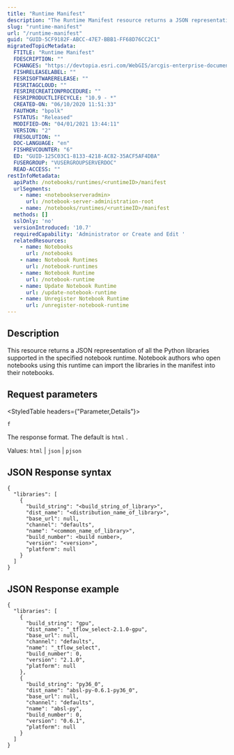 ```yaml
---
title: "Runtime Manifest"
description: "The Runtime Manifest resource returns a JSON representation of all the Python libraries supported in the specified notebook runtime. Notebook authors who open notebooks using this runtime can import the libraries in the manifest into their notebooks."
slug: "runtime-manifest"
url: "/runtime-manifest"
guid: "GUID-5CF9182F-ABCC-47E7-BBB1-FF68D76CC2C1"
migratedTopicMetadata:
  FTITLE: "Runtime Manifest"
  FDESCRIPTION: ""
  FCHANGES: "https://devtopia.esri.com/WebGIS/arcgis-enterprise-documentation/issues/2890"
  FISHRELEASELABEL: ""
  FESRISOFTWARERELEASE: ""
  FESRITAGCLOUD: ""
  FESRIRECREATIONPROCEDURE: ""
  FESRIPRODUCTLIFECYCLE: "10.9 - *"
  CREATED-ON: "06/10/2020 11:51:33"
  FAUTHOR: "bpolk"
  FSTATUS: "Released"
  MODIFIED-ON: "04/01/2021 13:44:11"
  VERSION: "2"
  FRESOLUTION: ""
  DOC-LANGUAGE: "en"
  FISHREVCOUNTER: "6"
  ED: "GUID-125C03C1-8133-4218-AC82-35ACF5AF4DBA"
  FUSERGROUP: "VUSERGROUPSERVERDOC"
  READ-ACCESS: ""
restInfoMetadata:
  apiPath: /notebooks/runtimes/<runtimeID>/manifest
  urlSegments:
    - name: <notebookserveradmin>
      url: /notebook-server-administration-root
    - name: /notebooks/runtimes/<runtimeID>/manifest
  methods: []
  sslOnly: 'no'
  versionIntroduced: '10.7'
  requiredCapability: 'Administrator or Create and Edit '
  relatedResources:
    - name: Notebooks
      url: /notebooks
    - name: Notebook Runtimes
      url: /notebook-runtimes
    - name: Notebook Runtime
      url: /notebook-runtime
    - name: Update Notebook Runtime
      url: /update-notebook-runtime
    - name: Unregister Notebook Runtime
      url: /unregister-notebook-runtime
---
```


## Description

This resource returns a JSON representation of all the Python libraries supported in the specified notebook runtime. Notebook authors who open notebooks using this runtime can import the libraries in the manifest into their notebooks.

##  Request parameters

<StyledTable headers={"Parameter,Details"}>

<StyledTableRow>

<StyledTableCell cellStyle="markdown">

`f` 

</StyledTableCell>

<StyledTableCell cellStyle="markdown">

The response format. The default is `html` .

Values: `html`  \| `json`  \| `pjson` 

</StyledTableCell>

</StyledTableRow>

</StyledTable>

## JSON Response syntax

```other
{
  "libraries": [
    {
      "build_string": "<build_string_of_library>",
      "dist_name": "<distribution_name_of_library>",
      "base_url": null,
      "channel": "defaults",
      "name": "<common_name_of_library>",
      "build_number": <build number>,
      "version": "<version>",
      "platform": null
    }
  ]
}
```

 

## JSON Response example

```other
{
  "libraries": [
    {
      "build_string": "gpu",
      "dist_name": "_tflow_select-2.1.0-gpu",
      "base_url": null,
      "channel": "defaults",
      "name": "_tflow_select",
      "build_number": 0,
      "version": "2.1.0",
      "platform": null
    },
    {
      "build_string": "py36_0",
      "dist_name": "absl-py-0.6.1-py36_0",
      "base_url": null,
      "channel": "defaults",
      "name": "absl-py",
      "build_number": 0,
      "version": "0.6.1",
      "platform": null
    }
  ]
}
```

 

